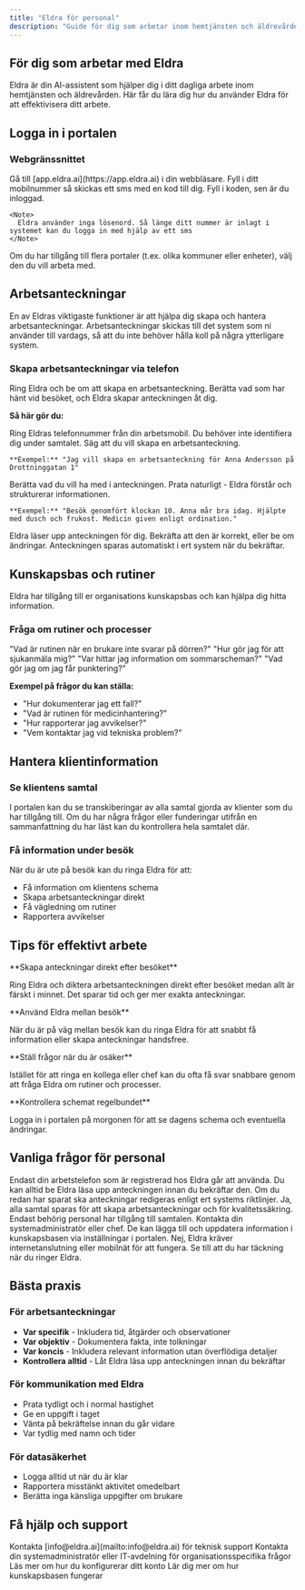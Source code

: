 ```yaml
---
title: "Eldra för personal"
description: "Guide för dig som arbetar inom hemtjänsten och äldrevården"
---
```


## För dig som arbetar med Eldra

Eldra är din AI-assistent som hjälper dig i ditt dagliga arbete inom hemtjänsten och äldrevården. Här får du lära dig hur du använder Eldra för att effektivisera ditt arbete.

## Logga in i portalen

### Webgränssnittet

<Steps>
  <Step title="Öppna portalen">
    Gå till [app.eldra.ai](https://app.eldra.ai) i din webbläsare.
  </Step>
  <Step title="Logga in">
    Fyll i ditt mobilnummer så skickas ett sms med en kod till dig. Fyll i koden, sen är du inloggad.

    <Note>
      Eldra använder inga lösenord. Så länge ditt nummer är inlagt i systemet kan du logga in med hjälp av ett sms
    </Note>
  </Step>
  <Step title="Välj portal">
    Om du har tillgång till flera portaler (t.ex. olika kommuner eller enheter), välj den du vill arbeta med.
  </Step>
</Steps>

## Arbetsanteckningar

En av Eldras viktigaste funktioner är att hjälpa dig skapa och hantera arbetsanteckningar. Arbetsanteckningar skickas till det system som ni använder till vardags, så att du inte behöver hålla koll på några ytterligare system.

### Skapa arbetsanteckningar via telefon

<Card title="Diktera anteckningar" icon="microphone">
  Ring Eldra och be om att skapa en arbetsanteckning. Berätta vad som har hänt vid besöket, och Eldra skapar anteckningen åt dig.
</Card>

**Så här gör du:**

<Steps>
  <Step title="Ring Eldra">
    Ring Eldras telefonnummer från din arbetsmobil.
  </Step>
  <Step title="Eldra vet vem du är från ditt nummer">
    Du behöver inte identifiera dig under samtalet.
  </Step>
  <Step title="Be om arbetsanteckning">
    Säg att du vill skapa en arbetsanteckning.

    **Exempel:** "Jag vill skapa en arbetsanteckning för Anna Andersson på Drottninggatan 1"
  </Step>
  <Step title="Diktera anteckningen">
    Berätta vad du vill ha med i anteckningen. Prata naturligt - Eldra förstår och strukturerar informationen.

    **Exempel:** "Besök genomfört klockan 10. Anna mår bra idag. Hjälpte med dusch och frukost. Medicin given enligt ordination."
  </Step>
  <Step title="Bekräfta">
    Eldra läser upp anteckningen för dig. Bekräfta att den är korrekt, eller be om ändringar.
  </Step>
  <Step title="Spara">
    Anteckningen sparas automatiskt i ert system när du bekräftar.
  </Step>
</Steps>

## Kunskapsbas och rutiner

Eldra har tillgång till er organisations kunskapsbas och kan hjälpa dig hitta information.

### Fråga om rutiner och processer

<CardGroup cols={2}>
  <Card title="Rutiner" icon="list-check">
    "Vad är rutinen när en brukare inte svarar på dörren?"
  </Card>
  <Card title="Processer" icon="diagram-project">
    "Hur gör jag för att sjukanmäla mig?"
  </Card>
  <Card title="Information" icon="circle-info">
    "Var hittar jag information om sommarscheman?"
  </Card>
  <Card title="Praktiskt" icon="screwdriver-wrench">
    "Vad gör jag om jag får punktering?"
  </Card>
</CardGroup>

**Exempel på frågor du kan ställa:**

- "Hur dokumenterar jag ett fall?"
- "Vad är rutinen för medicinhantering?"
- "Hur rapporterar jag avvikelser?"
- "Vem kontaktar jag vid tekniska problem?"

## Hantera klientinformation

### Se klientens samtal

I portalen kan du se transkiberingar av alla samtal gjorda av klienter som du har tillgång till. Om du har några frågor eller funderingar utifrån en sammanfattning du har läst kan du kontrollera hela samtalet där. 

### Få information under besök

När du är ute på besök kan du ringa Eldra för att:

- Få information om klientens schema
- Skapa arbetsanteckningar direkt
- Få vägledning om rutiner
- Rapportera avvikelser

## Tips för effektivt arbete

<Tip>
  **Skapa anteckningar direkt efter besöket**

  Ring Eldra och diktera arbetsanteckningen direkt efter besöket medan allt är färskt i minnet. Det sparar tid och ger mer exakta anteckningar.
</Tip>

<Tip>
  **Använd Eldra mellan besök**

  När du är på väg mellan besök kan du ringa Eldra för att snabbt få information eller skapa anteckningar handsfree.
</Tip>

<Tip>
  **Ställ frågor när du är osäker**

  Istället för att ringa en kollega eller chef kan du ofta få svar snabbare genom att fråga Eldra om rutiner och processer.
</Tip>

<Tip>
  **Kontrollera schemat regelbundet**

  Logga in i portalen på morgonen för att se dagens schema och eventuella ändringar.
</Tip>

## Vanliga frågor för personal

<Accordion title="Kan jag använda Eldra från min privata telefon?">
  Endast din arbetstelefon som är registrerad hos Eldra går att använda.
</Accordion>

<Accordion title="Vad händer om jag dikterare fel information?">
  Du kan alltid be Eldra läsa upp anteckningen innan du bekräftar den. Om du redan har sparat ska anteckningar redigeras enligt ert systems riktlinjer.
</Accordion>

<Accordion title="Sparas mina samtal med Eldra?">
  Ja, alla samtal sparas för att skapa arbetsanteckningar och för kvalitetssäkring. Endast behörig personal har tillgång till samtalen.
</Accordion>

<Accordion title="Hur lägger jag till information i kunskapsbasen?">
  Kontakta din systemadministratör eller chef. De kan lägga till och uppdatera information i kunskapsbasen via inställningar i portalen.
</Accordion>

<Accordion title="Fungerar Eldra offline?">
  Nej, Eldra kräver internetanslutning eller mobilnät för att fungera. Se till att du har täckning när du ringer Eldra.
</Accordion>

## Bästa praxis

### För arbetsanteckningar

- **Var specifik** - Inkludera tid, åtgärder och observationer
- **Var objektiv** - Dokumentera fakta, inte tolkningar
- **Var koncis** - Inkludera relevant information utan överflödiga detaljer
- **Kontrollera alltid** - Låt Eldra läsa upp anteckningen innan du bekräftar

### För kommunikation med Eldra

- Prata tydligt och i normal hastighet
- Ge en uppgift i taget
- Vänta på bekräftelse innan du går vidare
- Var tydlig med namn och tider

### För datasäkerhet

- Logga alltid ut när du är klar
- Rapportera misstänkt aktivitet omedelbart
- Berätta inga känsliga uppgifter om brukare 

## Få hjälp och support

<CardGroup cols={2}>
  <Card title="Support via e-post" icon="envelope" href="mailto:info@eldra.ai">
    Kontakta [info@eldra.ai](mailto:info@eldra.ai) för teknisk support
  </Card>
  <Card title="Intern support" icon="user-headset">
    Kontakta din systemadministratör eller IT-avdelning för organisationsspecifika frågor
  </Card>
  <Card title="Inställningar" icon="gear" href="/help/settings">
    Läs mer om hur du konfigurerar ditt konto
  </Card>
  <Card title="Kunskapsbas" icon="book" href="/help/knowledge-base">
    Lär dig mer om hur kunskapsbasen fungerar
  </Card>
</CardGroup>